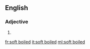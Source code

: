 ==English==

===Adjective===
{{en-adj|head=[[soft]] [[boiled]]|-}}

# {{alternative spelling of|soft-boiled}}

[[fr:soft boiled]]
[[it:soft boiled]]
[[ml:soft boiled]]